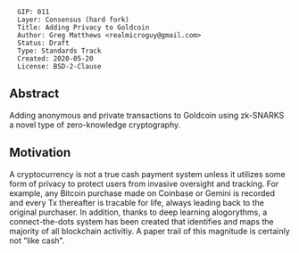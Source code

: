 <pre>
  GIP: 011
  Layer: Consensus (hard fork)
  Title: Adding Privacy to Goldcoin
  Author: Greg Matthews <realmicroguy@gmail.com>
  Status: Draft
  Type: Standards Track
  Created: 2020-05-20
  License: BSD-2-Clause
</pre>

==Abstract==

Adding anonymous and private transactions to Goldcoin using zk-SNARKS a novel type of zero-knowledge cryptography.

==Motivation==

A cryptocurrency is not a true cash payment system unless it utilizes some form of privacy to protect users from invasive oversight and tracking. For example, any Bitcoin purchase made on Coinbase or Gemini is recorded and every Tx thereafter is tracable for life, always leading back to the original purchaser. In addition, thanks to deep learning alogorythms, a connect-the-dots system has been created that identifies and maps the majority of all blockchain activitiy. A paper trail of this magnitude is certainly not "like cash".

